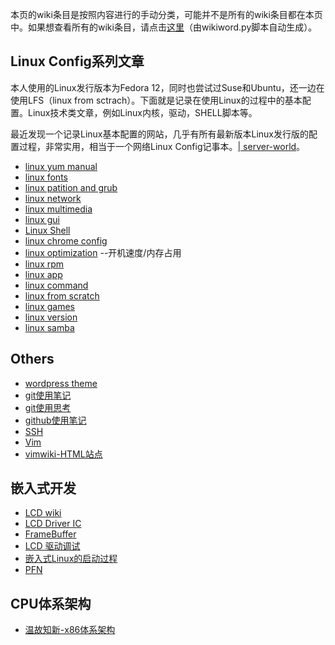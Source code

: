 本页的wiki条目是按照内容进行的手动分类，可能并不是所有的wiki条目都在本页中。如果想查看所有的wiki条目，请点击[[wikiword|这里]]（由wikiword.py脚本自动生成）。

== Linux Config系列文章 ==
本人使用的Linux发行版本为Fedora 12，同时也尝试过Suse和Ubuntu，还一边在使用LFS（linux from sctrach）。下面就是记录在使用Linux的过程中的基本配置。Linux技术类文章，例如Linux内核，驱动，SHELL脚本等。

最近发现一个记录Linux基本配置的网站，几乎有所有最新版本Linux发行版的配置过程，非常实用，相当于一个网络Linux Config记事本。[http://www.server-world.info/en/ | server-world]。
* [[linux yum manual]]
* [[linux fonts]]
* [[linux patition and grub]]
* [[linux network]]
* [[linux multimedia]]
* [[linux gui]]
* [[Linux Shell]]
* [[linux chrome config]]
* [[linux optimization]] --开机速度/内存占用
* [[linux rpm]]
* [[linux app]]
* [[linux command]]
* [[linux from scratch]]
* [[linux games]]
* [[linux version]]
* [[linux samba]]


== Others ==
* [[wordpress theme]]
* [[git使用笔记]]
* [[git使用思考]]
* [[github使用笔记]]
* [[SSH]]
* [[Vim]]
* [[vimwiki-HTML站点]]

== 嵌入式开发 ==
* [[LCD wiki]]
* [[LCD Driver IC]]
* [[FrameBuffer]]
* [[LCD 驱动调试]]
* [[嵌入式Linux的启动过程]]
* [[PFN]]

== CPU体系架构 ==
* [[温故知新-x86体系架构]]
